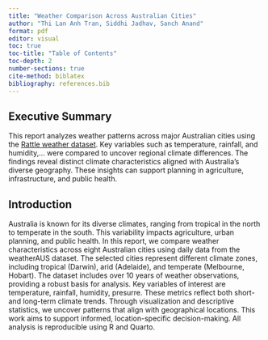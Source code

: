 ```yaml
---
title: "Weather Comparison Across Australian Cities"
author: "Thi Lan Anh Tran, Siddhi Jadhav, Sanch Anand"
format: pdf
editor: visual
toc: true
toc-title: "Table of Contents"
toc-depth: 2
number-sections: true
cite-method: biblatex
bibliography: references.bib
---
```

## Executive Summary

This report analyzes weather patterns across major Australian cities using the [Rattle weather dataset](https://www.kaggle.com/datasets/jsphyg/weather-dataset-rattle-package/data). Key variables such as temperature, rainfall, and humidity,... were compared to uncover regional climate differences. The findings reveal distinct climate characteristics aligned with Australia’s diverse geography. These insights can support planning in agriculture, infrastructure, and public health.

## Introduction

Australia is known for its diverse climates, ranging from tropical in the north to temperate in the south. This variability impacts agriculture, urban planning, and public health. In this report, we compare weather characteristics across eight Australian cities using daily data from the weatherAUS dataset. The selected cities represent different climate zones, including tropical (Darwin), arid (Adelaide), and temperate (Melbourne, Hobart). The dataset includes over 10 years of weather observations, providing a robust basis for analysis. Key variables of interest are temperature, rainfall, humidity, presurre. These metrics reflect both short- and long-term climate trends. Through visualization and descriptive statistics, we uncover patterns that align with geographical locations. This work aims to support informed, location-specific decision-making. All analysis is reproducible using R and Quarto.